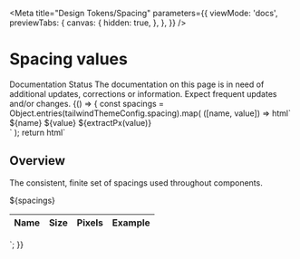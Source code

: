 

<Meta
  title="Design Tokens/Spacing"
  parameters={{
    viewMode: 'docs',
    previewTabs: {
      canvas: {
        hidden: true,
      },
    },
  }}
/>

# Spacing values

<outline-alert statusType="info" size="large" class="mb-6">
  <span slot="outline-alert--header">Documentation Status</span>
  The documentation on this page is in need of additional updates, corrections or information. <span class="font-semibold italic">Expect frequent updates and/or changes.</span>
</outline-alert>

<Story name="Spacing">
  {() => {
    const spacings = Object.entries(tailwindThemeConfig.spacing).map(
      ([name, value]) => html`
        <tr>
          <td class="py-2 text-center">
            ${name}
          </td>
          <td class="py-2 text-center">
            ${value}
          </td>
          <td class="py-2 text-center">
            ${extractPx(value)}
          </td>
          <td class="py-2 text-center">
            <div class="rounded h-6 bg-outline-phase2-blue w-${name}"></div>
          </td>
        </tr>
      `
    );
    return html`
      <div class="prose my-4">
        <h2 class="group flex whitespace-pre-wrap mb-0" id="overview">
          <span class="sr-only">Overview</span>
        </h2>
        <p>
          The consistent, finite set of spacings used throughout components.
        </p>
        <div class="mt-10"></div>
      </div>
      <table
        class="table-auto overflow-hidden"
      >
        <thead class="text-base font-display">
          <tr class="border border-neutral-gray-700 bg-outline-soft-black">
            <th scope="col" class="p-3 font-semibold text-outline-white">
              Name
            </th>
            <th scope="col" class="p-3 font-semibold text-outline-white">
              Size
            </th>
            <th scope="col" class="p-3 font-semibold text-outline-white">
              Pixels
            </th>
            <th scope="col" class="p-3 text-left font-semibold text-outline-white">
              Example
            </th>
          </tr>
        </thead>
        <tbody class="font-body text-sm">
          ${spacings}
        </tbody>
      </table>
    `;
  }}
</Story>
